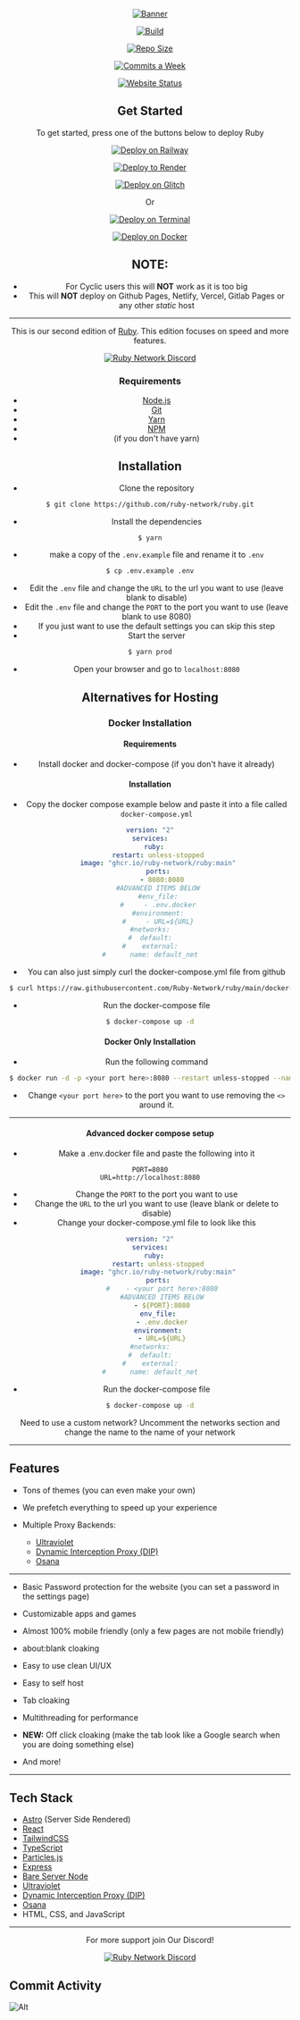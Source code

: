 <div align="center">

[![Banner](https://socialify.git.ci/ruby-network/ruby/image?description=1&font=Inter&forks=1&issues=1&language=1&name=1&owner=1&pattern=Circuit%20Board&pulls=1&stargazers=1&theme=Auto)](https://github.com/Ruby-Network/ruby)

[![Build](https://img.shields.io/github/actions/workflow/status/ruby-network/ruby/docker-build.yml?style=for-the-badge)]()

[![Repo Size](https://img.shields.io/github/repo-size/ruby-network/ruby?style=for-the-badge)](https://github.com/Ruby-Network/ruby)

[![Commits a Week](https://img.shields.io/github/commit-activity/w/ruby-network/ruby?style=for-the-badge)](https://github.com/Ruby-Network/ruby/commits)

[![Website Status](https://img.shields.io/website?down_color=red&down_message=Offline&style=for-the-badge&up_color=green&up_message=Online&url=https%3A%2F%2Frubynetwork.tech)](https://rubynetwork.tech)

</div>
<div align="center">

  <h2>Get Started</h2>
  <a>To get started, press one of the buttons below to deploy Ruby</a>
<center>

<tab></tab>

[![Deploy on Railway](https://raw.githubusercontent.com/BinBashBanana/deploy-buttons/main/buttons/remade/railway.svg)](https://railway.app/new/template/XcmECd?referralCode=-vs8WT)

[![Deploy to Render](https://raw.githubusercontent.com/BinBashBanana/deploy-buttons/main/buttons/remade/render.svg)](https://render.com/deploy?repo=https://github.com/ruby-network/ruby)

[![Deploy on Glitch](https://raw.githubusercontent.com/BinBashBanana/deploy-buttons/main/buttons/remade/glitch.svg)](https://glitch.com/edit/#!/import/github/Ruby-Network/ruby)

</center>

Or

[![Deploy on Terminal](https://img.shields.io/badge/terminal-%23121011.svg?style=for-the-badge&logo=gnu-bash&logoColor=white)](./Ruby#installation)

[![Deploy on Docker](https://img.shields.io/badge/docker-%230db7ed.svg?style=for-the-badge&logo=docker&logoColor=white)](./Ruby#docker-installation)

## NOTE:

- For Cyclic users this will **NOT** work as it is too big
- This will **NOT** deploy on Github Pages, Netlify, Vercel, Gitlab Pages or any other _static_ host

---

This is our second edition of [Ruby](https://github.com/ruby-network/ruby-v1). This edition focuses on speed and more features.

[![Ruby Network Discord](https://invidget.switchblade.xyz/hzCjSFQeeZ?theme=dark)](https://discord.gg/hzCjSFQeeZ)

### Requirements

- [Node.js](https://nodejs.org/en/)
- [Git](https://git-scm.com/downloads)
- [Yarn](https://yarnpkg.com/getting-started/install)
- [NPM](https://www.npmjs.com/get-npm)
- (if you don't have yarn)

## Installation

- Clone the repository

```bash
$ git clone https://github.com/ruby-network/ruby.git
```

- Install the dependencies

```bash
$ yarn
```

- make a copy of the `.env.example` file and rename it to `.env`

```bash
$ cp .env.example .env
```

- Edit the `.env` file and change the `URL` to the url you want to use (leave blank to disable)
- Edit the `.env` file and change the `PORT` to the port you want to use (leave blank to use 8080)
- If you just want to use the default settings you can skip this step
- Start the server

```bash
$ yarn prod
```

- Open your browser and go to `localhost:8080`

## Alternatives for Hosting

### Docker Installation

#### Requirements

- Install docker and docker-compose (if you don't have it already)

#### Installation

- Copy the docker compose example below and paste it into a file called `docker-compose.yml`

```yaml
version: "2"
services:
  ruby:
    restart: unless-stopped
    image: "ghcr.io/ruby-network/ruby:main"
    ports:
      - 8080:8080
    #ADVANCED ITEMS BELOW
    #env_file:
    #     - .env.docker
    #environment:
    #     - URL=${URL}
#networks:
#  default:
#    external:
#      name: default_net
```

- You can also just simply curl the docker-compose.yml file from github

```bash
$ curl https://raw.githubusercontent.com/Ruby-Network/ruby/main/docker-compose.yml > docker-compose.yml
```

- Run the docker-compose file

```bash
$ docker-compose up -d
```

#### Docker Only Installation

- Run the following command

```bash
$ docker run -d -p <your port here>:8080 --restart unless-stopped --name ruby ghcr.io/ruby-network/ruby
```

- Change `<your port here>` to the port you want to use removing the `<>` around it.

---

#### Advanced docker compose setup

- Make a .env.docker file and paste the following into it

```mdx
PORT=8080
URL=http://localhost:8080
```

- Change the `PORT` to the port you want to use
- Change the `URL` to the url you want to use (leave blank or delete to disable)
- Change your docker-compose.yml file to look like this

```yaml
version: "2"
services:
  ruby:
    restart: unless-stopped
    image: "ghcr.io/ruby-network/ruby:main"
    ports:
      #    - <your port here>:8080
      #ADVANCED ITEMS BELOW
      - ${PORT}:8080
    env_file:
      - .env.docker
    environment:
      - URL=${URL}
#networks:
#  default:
#    external:
#      name: default_net
```

- Run the docker-compose file

```bash
$ docker-compose up -d
```

Need to use a custom network? Uncomment the networks section and change the name to the name of your network

</div>

---

## Features

- Tons of themes (you can even make your own)

- We prefetch everything to speed up your experience

- Multiple Proxy Backends:

  - [Ultraviolet](https://github.com/titaniumnetwork-dev/ultraviolet)
  - [Dynamic Interception Proxy (DIP)](https://github.com/Dynamic-Interception-Proxy/DIP)
  - [Osana](https://github.com/nebulaservices/osana)

---

- Basic Password protection for the website (you can set a password in the settings page)

- Customizable apps and games

- Almost 100% mobile friendly (only a few pages are not mobile friendly)

- about:blank cloaking

- Easy to use clean UI/UX

- Easy to self host

- Tab cloaking

- Multithreading for performance

- **NEW:** Off click cloaking (make the tab look like a Google search when you are doing something else)

- And more!

---

## Tech Stack

- [Astro](https://astro.build/) (Server Side Rendered)
- [React](https://reactjs.org/)
- [TailwindCSS](https://tailwindcss.com/)
- [TypeScript](https://www.typescriptlang.org/)
- [Particles.js](https://vincentgarreau.com/particles.js/)
- [Express](https://expressjs.com/)
- [Bare Server Node](https://github.com/tomphttp/bare-server-node)
- [Ultraviolet](https://github.com/titaniumnetwork-dev/ultraviolet)
- [Dynamic Interception Proxy (DIP)](https://github.com/Dynamic-Interception-Proxy/DIP)
- [Osana](https://github.com/nebulaservices/osana)
- HTML, CSS, and JavaScript

---

<center>
For more support join Our Discord!

[![Ruby Network
  Discord](https://invidget.switchblade.xyz/hzCjSFQeeZ?theme=dark)](https://discord.gg/hzCjSFQeeZ)

</center>

## Commit Activity

![Alt](https://repobeats.axiom.co/api/embed/ebe65662fb02989a2be94c965f41301cd8306047.svg "Repobeats analytics image")
